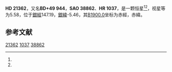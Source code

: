 {{Starbox begin
| name = HD 21362
}}
{{Starbox observe
| epoch = [[J2000.0|J2000.0]]
| constell = {{星座名待查}}<ref name=SIMBAD>{{cite web
 | url=http://simbad.u-strasbg.fr/simbad/sim-id?Ident=HR+1037
 | title=Pulsating variable Star
 | publisher=Centre de Données astronomiques de Strasbourg
 | work=SIMBAD
 | accessdate=2012-07-13
 | archive-date=2016-03-18
 | archive-url=https://web.archive.org/web/20160318082013/http://simbad.u-strasbg.fr/simbad/sim-id?Ident=HR+1037
 | dead-url=no
 }}</ref><ref name=DATA>{{cite web
 | url=http://vizier.u-strasbg.fr/viz-bin/VizieR-5?-out.add=.&-source=5050&-corr=PK=HR&-out.max=9999&HR=1037
 | title=VizieR Detailed Page
 | accessdate=2012-07-13
 | archive-date=2016-03-04
 | archive-url=https://web.archive.org/web/20160304224432/http://vizier.u-strasbg.fr/viz-bin/VizieR-5?-out.add=.&-source=5050&-corr=PK=HR&-out.max=9999&HR=1037
 | dead-url=no
 }}</ref>
| 星官 = 
| ra = {{RA|3|28|52.4}}<ref name=SIMBAD /><ref name=DATA />
| dec = {{DEC|+49|50|54}}<ref name=SIMBAD /><ref name=DATA />
| appmag_v = 5.58<ref name=SIMBAD /><ref name=DATA />
}}
{{Starbox character
| class = B6Vn<ref name=SIMBAD /><ref name=DATA />
| b-v = -0.04<ref name=SIMBAD /><ref name=DATA />
| u-b = -0.45<ref name=SIMBAD /><ref name=DATA />
| r-i = <ref name=SIMBAD /><ref name=DATA />
| variable = 
}}
{{Starbox astrometry
| radial_v = -0.45
| prop_mo_ra = -2
| parallax = 
| p_error = 
}}
{{Starbox catalog
| names =BD+49 944，[[SAO星表|SAO]] 38862，[[HD星表|HD]] 21362，[[HR星表|HR]] 1037}}
{{Starbox reference |Simbad=HR+1037}}
{{Starbox end}}

'''HD 21362'''，又名'''BD+49 944'''，'''SAO 38862'''、'''HR 1037'''，是一颗恒星<ref name=SIMBAD /><ref name=DATA />，视星等为5.58，位于[[銀道座標系|銀經]]147.19，[[銀道座標系|銀緯]]-5.46，其[[B1900.0|B1900.0]]坐标为赤經{{RA|3|21|41.8}}，赤緯{{DEC|+49|-5.46|4}}。

== 参考文献 ==
{{reflist}}

{{star-stub}}

[[Category:HD和HDE天體|21362]]
[[Category:HR天體|1037]]
[[Category:SAO天體|38862]]